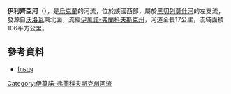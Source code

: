 '''伊利齊亞河'''（{{lang-uk|Ільця}}），是[[烏克蘭|烏克蘭]]的河流，位於該國西部，屬於[[黑切列莫什河|黑切列莫什河]]的左支流，發源自[[沃洛瓦_(韋爾霍維納區)|沃洛瓦]]東北面，流經[[伊萬諾-弗蘭科夫斯克州|伊萬諾-弗蘭科夫斯克州]]，河道全長17公里，流域面積106平方公里。

==參考資料==
* [https://web.archive.org/web/20131005022808/http://do.gendocs.ru/docs/index-29520.html?page=29 Ільця]

{{DEFAULTSORT:Ільця}}
[[Category:伊萬諾-弗蘭科夫斯克州河流|Category:伊萬諾-弗蘭科夫斯克州河流]]


{{Ukraine-river-stub}}